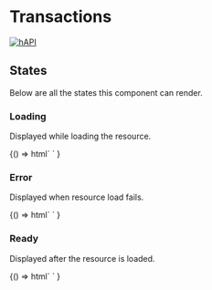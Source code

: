 
<Meta title="Tables / Transactions" component="foxy-transactions-table" />

# Transactions

[![hAPI](https://img.shields.io/badge/hAPI-transactions-green.svg)](https://api.foxycart.com/rels/transactions)

## States

Below are all the states this component can render.

### Loading

Displayed while loading the resource.

<Canvas>
  <Story name="Loading">
    {() =>
      html`
        <foxy-transactions-table href="https://demo.foxycart.com/s/admin/sleep">
        </foxy-transactions-table>
      `
    }
  </Story>
</Canvas>

### Error

Displayed when resource load fails.

<Canvas>
  <Story name="Error">
    {() =>
      html`
        <foxy-transactions-table href="https://demo.foxycart.com/s/admin/not-found">
        </foxy-transactions-table>
      `
    }
  </Story>
</Canvas>

### Ready

Displayed after the resource is loaded.

<Canvas>
  <Story name="Ready">
    {() =>
      html`
        <foxy-transactions-table
          href="https://demo.foxycart.com/s/admin/stores/0/transactions?customer_id=0&limit=10&zoom=items"
        >
        </foxy-transactions-table>
      `
    }
  </Story>
</Canvas>
